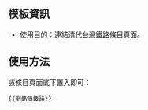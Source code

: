<noinclude>{{template doc page viewed directly}}</noinclude>

==模板資訊==
*使用目的：連結[[臺灣鐵路 (清朝)|清代台灣鐵路]]條目頁面。

==使用方法==
該條目頁面底下置入即可：
<pre>{{劉銘傳鐵路}}</pre>

<includeonly>{{Sandbox other||<!-- 本行下加入模板的分類 -->
[[Category:台灣鐵道路線模板|廢]]
[[Category:台灣鐵道史]]
[[Category:臺灣鐵路廢線]]
[[Category:臺灣清治時期交通]]

}}</includeonly>